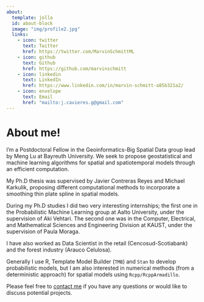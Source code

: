 ---
about:
  template: jolla
  id: about-block
  image: "img/profile2.jpg"
  links:
    - icon: twitter
      text: Twitter
      href: https://twitter.com/MarvinSchmittML
    - icon: github
      text: Github
      href: https://github.com/marvinschmitt
    - icon: linkedin
      text: LinkedIn
      href: https://www.linkedin.com/in/marvin-schmitt-a85b321a2/
    - icon: envelope
      text: Email
      href: "mailto:j.cavieres.g@gmail.com"  
---

::: {#about-block}
:::

# About me!

I'm a Postdoctoral Fellow in the Geoinformatics-Big Spatial Data group lead by Meng Lu at Bayreuth University. We seek to propose geostatistical and machine learning algorithms for spatial and spatiotemporal models through an efficient computation.

My Ph.D thesis was supervised by Javier Contreras Reyes and Michael Karkulik, proposing different computational methods to incorporate a smoothing thin plate spline in spatial models.

During my Ph.D studies I did two very interesting internships; the first one in the Probabilistic Machine Learning group at Aalto University, under the supervision of Aki Vehtari. The second one was in the Computer, Electrical, and Mathematical Sciences and Engineering Division at KAUST, under the supervision of Paula Moraga.

I have also worked as Data Scientist in the retail (Cencosud-Scotiabank) and the forest industry (Arauco Celulosa).

Generally I use R, Template Model Builder ($\texttt{TMB}$) and $\texttt{Stan}$ to develop probabilistic models, but I am also interested in numerical methods (from a deterministic approach) for spatial models using $\texttt{Rcpp/RcppArmadillo}$.

Please feel free to [contact me](mailto:j.cavieres.g@gmail.com) if you have any questions or would like to discuss potential projects.


<!-- ```{=html} -->
<!-- <div  style="margin: 30px; text-align: center;"> -->
<!-- <a class="btn btn-primary" href="https://www.marvinschmitt.com/blog/website-tutorial-quarto/" role="button" target="_blank" style="padding: 15px 30px;">View the tutorial for this template (+ download link)</a> -->
<!-- </div> -->
<!-- ``` -->

